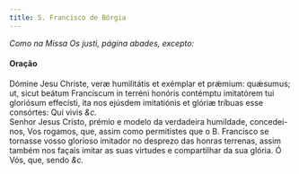 ```yaml
---
title: S. Francisco de Bórgia
---
```



<em>Como na Missa Os justi, página abades, excepto:</em>

<h4 class="text-center">Oração</h4>
<div class="container-fluid">
<div class="row">
<div class="col-6 dropcaps text-justify">
Dómine Jesu Christe, veræ humilitátis et exémplar et prǽmium: quǽsumus; ut, sicut beátum Francíscum in terréni honóris contémptu imitatórem tui gloriósum effecísti, ita nos ejúsdem imitatiónis et glóriæ tríbuas esse consórtes: Qui vivis <em>&c.</em>
</div>
<div class="col-6 dropcaps text-justify">
Senhor Jesus Cristo, prémio e modelo da verdadeira humildade, concedei-nos, Vos rogamos, que, assim como permitistes que o B. Francisco se tornasse vosso glorioso imitador no desprezo das honras terrenas, assim também nos façais imitar as suas virtudes e compartilhar da sua glória. Ó Vós, que, sendo <em>&c.</em>
</div>
</div>
</div>